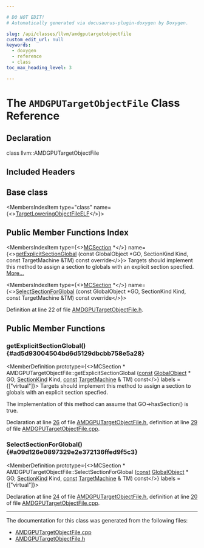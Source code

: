 ```yaml
---

# DO NOT EDIT!
# Automatically generated via docusaurus-plugin-doxygen by Doxygen.

slug: /api/classes/llvm/amdgputargetobjectfile
custom_edit_url: null
keywords:
  - doxygen
  - reference
  - class
toc_max_heading_level: 3

---
```





# The `AMDGPUTargetObjectFile` Class Reference

<DoxygenPage pluginConfig={pluginConfig}>



## Declaration

<CodeBlock>class llvm::AMDGPUTargetObjectFile</CodeBlock>

## Included Headers

<IncludesList>
<IncludesListItem
  filePath="Target/AMDGPU/AMDGPUTargetObjectFile.h"
  permalink="/docs/api/files/lib/lib/target/lib/target/amdgpu/amdgputargetobjectfile-h"
  isLocal="true" />
</IncludesList>

## Base class

<MembersIndex>

<MembersIndexItem
  type="class"
  name={<><a href="/docs/api/classes/llvm/targetloweringobjectfileelf">TargetLoweringObjectFileELF</a></>}>
</MembersIndexItem>

</MembersIndex>

## Public Member Functions Index

<MembersIndex>

<MembersIndexItem
  type={<><a href="/docs/api/classes/llvm/mcsection">MCSection</a> &#42;</>}
  name={<><a href="#ad5d93004504bd6d5129dbcbb758e5a28">getExplicitSectionGlobal</a> (const GlobalObject &#42;GO, SectionKind Kind, const TargetMachine &amp;TM) const override</>}>
Targets should implement this method to assign a section to globals with an explicit section specfied. <a href="#ad5d93004504bd6d5129dbcbb758e5a28">More...</a>
</MembersIndexItem>

<MembersIndexItem
  type={<><a href="/docs/api/classes/llvm/mcsection">MCSection</a> &#42;</>}
  name={<><a href="#a09d126e0897329e2e372136ffed9f5c3">SelectSectionForGlobal</a> (const GlobalObject &#42;GO, SectionKind Kind, const TargetMachine &amp;TM) const override</>}>
</MembersIndexItem>

</MembersIndex>


Definition at line 22 of file <a href="/docs/api/files/lib/lib/target/lib/target/amdgpu/amdgputargetobjectfile-h">AMDGPUTargetObjectFile.h</a>.

<SectionDefinition>

## Public Member Functions

### getExplicitSectionGlobal() {#ad5d93004504bd6d5129dbcbb758e5a28}

<MemberDefinition
  prototype={<>MCSection &#42; AMDGPUTargetObjectFile::getExplicitSectionGlobal (<a href="/docs/api/files/lib/lib/target/lib/target/aarch64/aarch64promoteconstant-cpp/#a90f8350fecae261c25be85d38b451bff">const</a> <a href="/docs/api/classes/llvm/globalobject">GlobalObject</a> &#42; GO, <a href="/docs/api/classes/llvm/sectionkind">SectionKind</a> Kind, <a href="/docs/api/files/lib/lib/target/lib/target/aarch64/aarch64promoteconstant-cpp/#a90f8350fecae261c25be85d38b451bff">const</a> <a href="/docs/api/classes/llvm/targetmachine">TargetMachine</a> &amp; TM) const</>}
  labels = {["virtual"]}>
Targets should implement this method to assign a section to globals with an explicit section specfied.

The implementation of this method can assume that GO-&gt;hasSection() is true.

Declaration at line <a href="/docs/api/files/lib/lib/target/lib/target/amdgpu/amdgputargetobjectfile-h/#l00026">26</a> of file <a href="/docs/api/files/lib/lib/target/lib/target/amdgpu/amdgputargetobjectfile-h">AMDGPUTargetObjectFile.h</a>, definition at line <a href="/docs/api/files/lib/lib/target/lib/target/amdgpu/amdgputargetobjectfile-cpp/#l00029">29</a> of file <a href="/docs/api/files/lib/lib/target/lib/target/amdgpu/amdgputargetobjectfile-cpp">AMDGPUTargetObjectFile.cpp</a>.
</MemberDefinition>

### SelectSectionForGlobal() {#a09d126e0897329e2e372136ffed9f5c3}

<MemberDefinition
  prototype={<>MCSection &#42; AMDGPUTargetObjectFile::SelectSectionForGlobal (<a href="/docs/api/files/lib/lib/target/lib/target/aarch64/aarch64promoteconstant-cpp/#a90f8350fecae261c25be85d38b451bff">const</a> <a href="/docs/api/classes/llvm/globalobject">GlobalObject</a> &#42; GO, <a href="/docs/api/classes/llvm/sectionkind">SectionKind</a> Kind, <a href="/docs/api/files/lib/lib/target/lib/target/aarch64/aarch64promoteconstant-cpp/#a90f8350fecae261c25be85d38b451bff">const</a> <a href="/docs/api/classes/llvm/targetmachine">TargetMachine</a> &amp; TM) const</>}
  labels = {["virtual"]}>

Declaration at line <a href="/docs/api/files/lib/lib/target/lib/target/amdgpu/amdgputargetobjectfile-h/#l00024">24</a> of file <a href="/docs/api/files/lib/lib/target/lib/target/amdgpu/amdgputargetobjectfile-h">AMDGPUTargetObjectFile.h</a>, definition at line <a href="/docs/api/files/lib/lib/target/lib/target/amdgpu/amdgputargetobjectfile-cpp/#l00020">20</a> of file <a href="/docs/api/files/lib/lib/target/lib/target/amdgpu/amdgputargetobjectfile-cpp">AMDGPUTargetObjectFile.cpp</a>.
</MemberDefinition>

</SectionDefinition>

<hr/>

The documentation for this class was generated from the following files:

<ul>
<li><a href="/docs/api/files/lib/lib/target/lib/target/amdgpu/amdgputargetobjectfile-cpp">AMDGPUTargetObjectFile.cpp</a></li>
<li><a href="/docs/api/files/lib/lib/target/lib/target/amdgpu/amdgputargetobjectfile-h">AMDGPUTargetObjectFile.h</a></li>
</ul>

</DoxygenPage>
